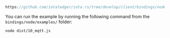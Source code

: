 
<DotEnvWarning />

```ts reference
https://github.com/iotaledger/iota.rs/tree/develop/client/bindings/nodejs/examples/10_mqtt.ts
```

You can run the example by running the following command from the `bindings/node/examples/` folder:

```bash
node dist/10_mqtt.js
```
